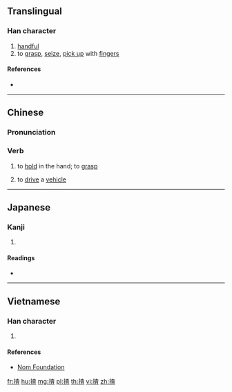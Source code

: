 ==Translingual==

===Han character===
{{Han char|rn=64|rad=手|as=09|sn=12|four=|canj=QDAM|ids=⿰扌查}}

# [[handful]]
# to [[grasp]], [[seize]], [[pick up]] with [[finger]]s

====References====
* {{Han ref|kx=0445.341|dkj=12443|hdz=31913.020|uh=63F8|ud=25592}}

----

==Chinese==
{{zh-forms}}

===Pronunciation===
{{zh-pron
|m=zhā
|c=zaa1,zaa2
|h=pfs=
|md=
|mn=
|w=
|cat=v
}}

===Verb===
{{zh-verb}}

# {{lb|zh|Cantonese}} to [[hold]] in the hand; to [[grasp]]
#: {{zh-usex|揸 筷子|to hold chopsticks|C}}
# {{lb|zh|Cantonese}} to [[drive]] a [[vehicle]]
#: {{zh-usex|揸車|to drive a car|C}}

----

==Japanese==

===Kanji===
{{ja-kanji|grade=|rs=手09}}

# {{defn|lang=ja|sort=手09}}

====Readings====
* {{ja-readings|on=[[さ]] (sa)|kun=[[つまむ]] (tsumamu)}}

----

==Vietnamese==

===Han character===
{{vi-hantu|rs=手09|tra}}

# {{defn|lang=vi|sort=手09}}

====References====
* [http://nomfoundation.org/common/nom_details.php?codepoint=63f8 Nom Foundation]

[[fr:揸]]
[[hu:揸]]
[[mg:揸]]
[[pl:揸]]
[[th:揸]]
[[vi:揸]]
[[zh:揸]]